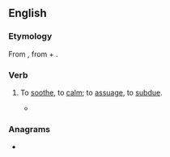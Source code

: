 ==English==

===Etymology===
From {{etyl|frm|en}} {{m|frm|acoyer}}, from {{m|frm|a-}} + {{m|frm|coy||quiet, calm}}.

===Verb===
{{en-verb}}

# {{lb|en|obsolete}} To [[soothe]], to [[calm]]; to [[assuage]], to [[subdue]]. {{defdate|14th-19th c.}}
#* {{quote-book|en|year=1596|author={{w|Edmund Spenser}}|title=The Faerie Queene|section=IV.8|passage=Of faire Pœana I received was, / And oft imbrast, as if that I were hee, / And with kind words '''accoyd''', vowing great love to mee.}}

===Anagrams===
* {{anagrams|en|a=accoy|ccoya}}